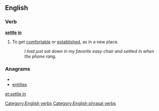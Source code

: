 ==English==

===Verb===
'''[[settle]] [[in]]'''
# {{idiom}} To get [[comfortable]] or [[established]], as in a new place.
#:''I had just sat down in my favorite easy chair and settled in when the phone rang.''

===Anagrams===
* {{alphagram|eeilnstt}}
* [[entitles#English|entitles]]

[[Category:English verbs]]
[[Category:English phrasal verbs]]

[[et:settle in]]